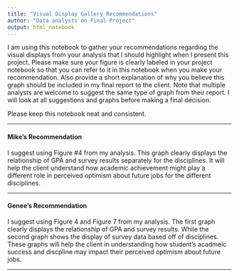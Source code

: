 ---
title: "Visual Display Gallery Recommendations"
author: "Data analysts on Final Project"
output: html_notebook
---

I am using this notebook to gather your recommendations regarding the visual 
displays from your analysis that I should highlight when I present this 
project. Please make sure your figure is clearly labeled in your project
notebook so that you can refer to it in this notebook when you make your
recommendation. Also provide a short explanation of why you believe this
graph should be included in my final report to the client. Note that multiple analysts are welcome to suggest the same type of graph from their report. 
I will look at all suggestions and graphs before making a final decision.

Please keep this notebook neat and consistent.

***

#### Mike's Recommendation

I suggest using Figure #4 from my analysis. This graph clearly displays the
relationship of GPA and survey results separately for the disciplines. It 
will help the client understand how academic achievement might play a
different role in perceived optimism about future jobs for the different
disciplines.

***

#### Genee's Recommendation

I suggest using Figure 4 and Figure 7 from my analysis. The first graph clearly 
displays the relationship of GPA and survey results. While the second graph shows 
the display of survey data based off of disciplines. These 
graphs will help the client in understanding how student's acadmeic success and
discpline may impact their perceived optimism about future jobs. 

***
